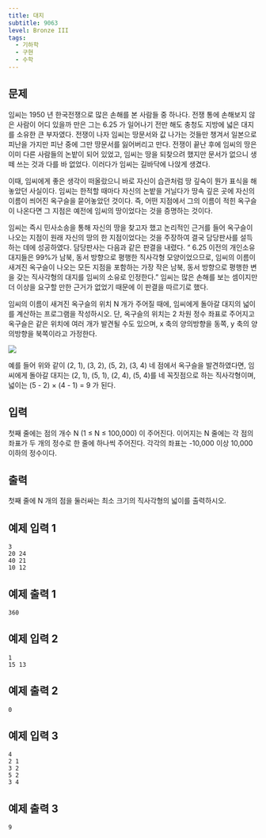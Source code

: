 ```yaml
---
title: 대지
subtitle: 9063
level: Bronze III
tags:
  - 기하학
  - 구현
  - 수학
---
```


## 문제

임씨는 1950 년 한국전쟁으로 많은 손해를 본 사람들 중 하나다. 전쟁 통에 손해보지 않은 사람이 어디 있을까 만은 그는 6.25 가 일어나기 전만 해도 충청도 지방에 넓은 대지를 소유한 큰 부자였다. 전쟁이 나자 임씨는 땅문서와 값 나가는 것들만 챙겨서 일본으로 피난을 가지만 피난 중에 그만 땅문서를 잃어버리고 만다. 전쟁이 끝난 후에 임씨의 땅은 이미 다른 사람들의 논밭이 되어 있었고, 임씨는 땅을 되찾으려 했지만 문서가 없으니 생떼 쓰는 것과 다를 바 없었다. 이러다가 임씨는 길바닥에 나앉게 생겼다.

이때, 임씨에게 좋은 생각이 떠올랐으니 바로 자신이 습관처럼 땅 깊숙이 뭔가 표식을 해놓았던 사실이다. 임씨는 한적할 때마다 자신의 논밭을 거닐다가 땅속 깊은 곳에 자신의 이름이 씌어진 옥구슬을 묻어놓았던 것이다. 즉, 어떤 지점에서 그의 이름이 적힌 옥구슬이 나온다면 그 지점은 예전에 임씨의 땅이었다는 것을 증명하는 것이다.

임씨는 즉시 민사소송을 통해 자신의 땅을 찾고자 했고 논리적인 근거를 들어 옥구슬이 나오는 지점이 원래 자신의 땅의 한 지점이었다는 것을 주장하여 결국 담당판사를 설득하는 데에 성공하였다. 담당판사는 다음과 같은 판결을 내렸다. “ 6.25 이전의 개인소유 대지들은 99%가 남북, 동서 방향으로 평행한 직사각형 모양이었으므로, 임씨의 이름이 새겨진 옥구슬이 나오는 모든 지점을 포함하는 가장 작은 남북, 동서 방향으로 평행한 변을 갖는 직사각형의 대지를 임씨의 소유로 인정한다.” 임씨는 많은 손해를 보는 셈이지만 더 이상을 요구할 만한 근거가 없었기 때문에 이 판결을 따르기로 했다.

임씨의 이름이 새겨진 옥구슬의 위치 N 개가 주어질 때에, 임씨에게 돌아갈 대지의 넓이를 계산하는 프로그램을 작성하시오. 단, 옥구슬의 위치는 2 차원 정수 좌표로 주어지고 옥구슬은 같은 위치에 여러 개가 발견될 수도 있으며, x 축의 양의방향을 동쪽, y 축의 양의방향을 북쪽이라고 가정한다.

![](https://onlinejudgeimages.s3.amazonaws.com/problem/9063/%EC%8A%A4%ED%81%AC%EB%A6%B0%EC%83%B7%202017-01-03%20%EC%98%A4%ED%9B%84%204.58.37.png)

예를 들어 위와 같이 (2, 1), (3, 2), (5, 2), (3, 4) 네 점에서 옥구슬을 발견하였다면, 임씨에게 돌아갈 대지는 (2, 1), (5, 1), (2, 4), (5, 4)를 네 꼭짓점으로 하는 직사각형이며, 넓이는 (5 - 2) × (4 - 1) = 9 가 된다.

## 입력

첫째 줄에는 점의 개수 N (1 ≤ N ≤ 100,000) 이 주어진다. 이어지는 N 줄에는 각 점의 좌표가 두 개의 정수로 한 줄에 하나씩 주어진다. 각각의 좌표는 -10,000 이상 10,000 이하의 정수이다.

## 출력

첫째 줄에 N 개의 점을 둘러싸는 최소 크기의 직사각형의 넓이를 출력하시오.

## 예제 입력 1

```
3
20 24
40 21
10 12
```

## 예제 출력 1

```
360
```

## 예제 입력 2

```
1
15 13
```

## 예제 출력 2

```
0
```

## 예제 입력 3

```
4
2 1
3 2
5 2
3 4
```

## 예제 출력 3

```
9
```
